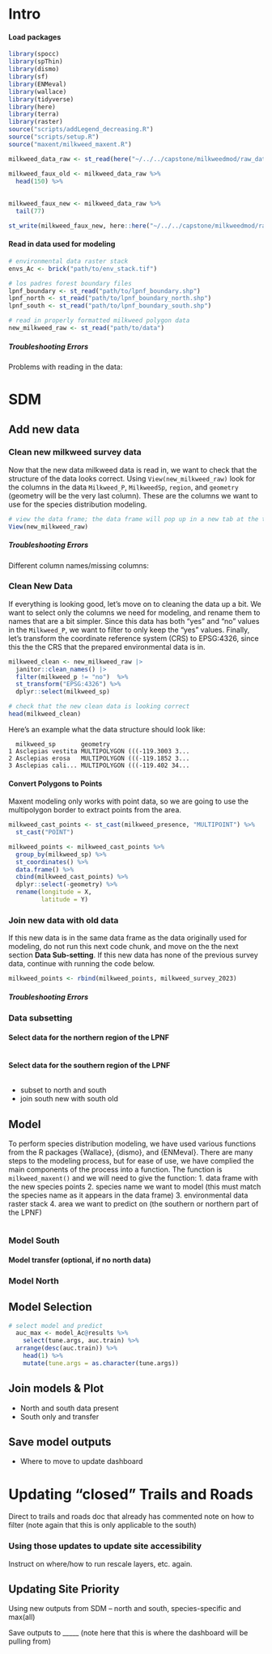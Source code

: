 # Intro


#### Load packages
```r
library(spocc)
library(spThin)
library(dismo)
library(sf)
library(ENMeval)
library(wallace)
library(tidyverse)
library(here)
library(terra)
library(raster)
source("scripts/addLegend_decreasing.R")
source("scripts/setup.R")
source("maxent/milkweed_maxent.R")
```


```r
milkweed_data_raw <- st_read(here("~/../../capstone/milkweedmod/raw_data/milkweed_polygon_data/"))

milkweed_faux_old <- milkweed_data_raw %>%
  head(150) %>%
  
  
milkweed_faux_new <- milkweed_data_raw %>%
  tail(77)

st_write(milkweed_faux_new, here::here("~/../../capstone/milkweedmod/raw_data/test/milkweed_faux_new.shp"))
```


#### Read in data used for modeling
```r
# environmental data raster stack
envs_Ac <- brick("path/to/env_stack.tif")

# los padres forest boundary files
lpnf_boundary <- st_read("path/to/lpnf_boundary.shp")
lpnf_north <- st_read("path/to/lpnf_boundary_north.shp")
lpnf_south <- st_read("path/to/lpnf_boundary_south.shp")

# read in properly formatted milkweed polygon data
new_milkweed_raw <- st_read("path/to/data")
```

##### Troubleshooting Errors
Problems with reading in the data:


# SDM 
## Add new data

### Clean new milkweed survey data
Now that the new data milkweed data is read in, we want to check that the structure of the data looks correct. Using `View(new_milkweed_raw)` look for the columns in the data `Milkweed_P`, `MilkweedSp`, `region`, and `geometry` (geometry will be the very last column). These are the columns we want to use for the species distribution modeling. 
```r
# view the data frame; the data frame will pop up in a new tab at the top
View(new_milkweed_raw)
```

##### Troubleshooting Errors
Different column names/missing columns:

### Clean New Data
If everything is looking good, let's move on to cleaning the data up a bit. We want to select only the columns we need for modeling, and rename them to names that are a bit simpler. Since this data has both "yes" and "no" values in the `Milkweed_P`, we want to filter to only keep the "yes" values. Finally, let's transform the coordinate reference system (CRS) to EPSG:4326, since this the the CRS that the prepared environmental data is in. 
```r
milkweed_clean <- new_milkweed_raw |> 
  janitor::clean_names() |> 
  filter(milkweed_p != "no")  %>%
  st_transform("EPSG:4326") %>%
  dplyr::select(milkweed_sp)

# check that the new clean data is looking correct
head(milkweed_clean)
```

Here's an example what the data structure should look like:
```
  milkweed_sp       geometry
1 Asclepias vestita MULTIPOLYGON (((-119.3003 3...
2 Asclepias erosa   MULTIPOLYGON (((-119.1852 3...
3 Asclepias cali... MULTIPOLYGON (((-119.402 34...
```

#### Convert Polygons to Points
Maxent modeling only works with point data, so we are going to use the multipolygon border to extract points from the area.

```r
milkweed_cast_points <- st_cast(milkweed_presence, "MULTIPOINT") %>% 
  st_cast("POINT")

milkweed_points <- milkweed_cast_points %>%
  group_by(milkweed_sp) %>%
  st_coordinates() %>%
  data.frame() %>%
  cbind(milkweed_cast_points) %>%
  dplyr::select(-geometry) %>%
  rename(longitude = X,
         latitude = Y)
```

### Join new data with old data

If this new data is in the same data frame as the data originally used for modeling, do not run this next code chunk, and move on the the next section **Data Sub-setting**. If this new data has none of the previous survey data, continue with running the code below. 

```r
milkweed_points <- rbind(milkweed_points, milkweed_survey_2023)
```


##### Troubleshooting Errors

### Data subsetting

#### Select data for the northern region of the LPNF
```r

```

#### Select data for the southern region of the LPNF
```r

```


- subset to north and south
- join south new with south old

## Model
To perform species distribution modeling, we have used various functions from the R packages {Wallace}, {dismo}, and {ENMeval}. There are many steps to the modeling process, but for ease of use, we have complied the main components of the process into a function. The function is `milkweed_maxent()` and we will need to give the function:
  1. data frame with the new species points
  2. species name we want to model (this must match the species name as it appears in the data frame)
  3. environmental data raster stack
  4. area we want to predict on (the southern or northern part of the LPNF)

```r

```

### Model South


#### Model transfer (optional, if no north data)


### Model North


## Model Selection
```r
# select model and predict
  auc_max <- model_Ac@results %>%
    select(tune.args, auc.train) %>%
  arrange(desc(auc.train)) %>%
    head(1) %>%
    mutate(tune.args = as.character(tune.args))
```

## Join models & Plot
- North and south data present
- South only and transfer

## Save model outputs
- Where to move to update dashboard


# Updating “closed” Trails and Roads
Direct to trails and roads doc that already has commented note on how to filter (note again that this is only applicable to the south)

### Using those updates to update site accessibility 
Instruct on where/how to run rescale layers, etc. again.

## Updating Site Priority 
Using new outputs from SDM – north and south, species-specific and max(all) 

Save outputs to _____ (note here that this is where the dashboard will be pulling from) 


